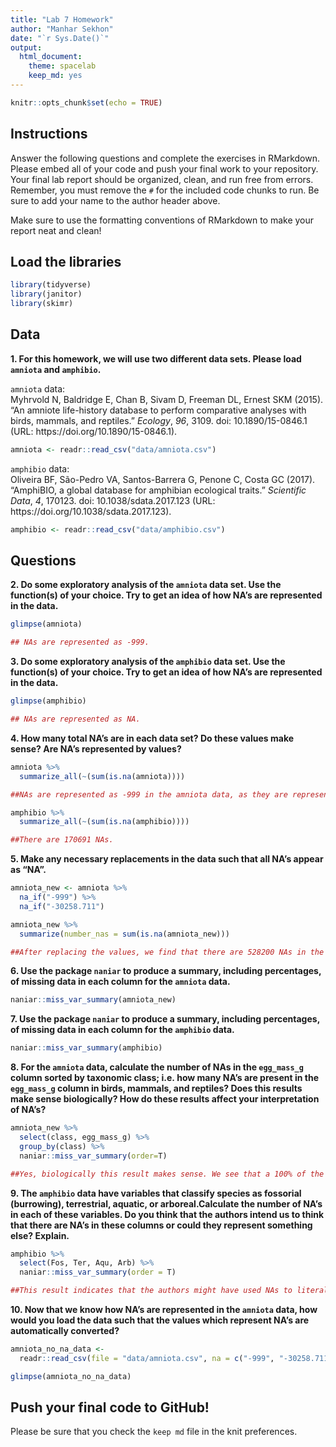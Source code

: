 ```yaml
---
title: "Lab 7 Homework"
author: "Manhar Sekhon"
date: "`r Sys.Date()`"
output:
  html_document: 
    theme: spacelab
    keep_md: yes
---
```


```r
knitr::opts_chunk$set(echo = TRUE)
```

## Instructions
Answer the following questions and complete the exercises in RMarkdown. Please embed all of your code and push your final work to your repository. Your final lab report should be organized, clean, and run free from errors. Remember, you must remove the `#` for the included code chunks to run. Be sure to add your name to the author header above.  

Make sure to use the formatting conventions of RMarkdown to make your report neat and clean!  

## Load the libraries
```r
library(tidyverse)
library(janitor)
library(skimr)
``` 

## Data
**1. For this homework, we will use two different data sets. Please load `amniota` and `amphibio`.**  

`amniota` data:  
Myhrvold N, Baldridge E, Chan B, Sivam D, Freeman DL, Ernest SKM (2015). “An amniote life-history
database to perform comparative analyses with birds, mammals, and reptiles.” _Ecology_, *96*, 3109.
doi: 10.1890/15-0846.1 (URL: https://doi.org/10.1890/15-0846.1).
```r
amniota <- readr::read_csv("data/amniota.csv")
```

`amphibio` data:  
Oliveira BF, São-Pedro VA, Santos-Barrera G, Penone C, Costa GC (2017). “AmphiBIO, a global database
for amphibian ecological traits.” _Scientific Data_, *4*, 170123. doi: 10.1038/sdata.2017.123 (URL:
https://doi.org/10.1038/sdata.2017.123).
```r
amphibio <- readr::read_csv("data/amphibio.csv")
```

## Questions  
**2. Do some exploratory analysis of the `amniota` data set. Use the function(s) of your choice. Try to get an idea of how NA's are represented in the data.**  

```r
glimpse(amniota)
```

```r
## NAs are represented as -999.
```


**3. Do some exploratory analysis of the `amphibio` data set. Use the function(s) of your choice. Try to get an idea of how NA's are represented in the data.**  

```r
glimpse(amphibio)
```

```r
## NAs are represented as NA.
```


**4. How many total NA's are in each data set? Do these values make sense? Are NA's represented by values?**   

```r
amniota %>% 
  summarize_all(~(sum(is.na(amniota))))
```

```r
##NAs are represented as -999 in the amniota data, as they are represented as a value, they don't show up in the above code.
```



```r
amphibio %>% 
  summarize_all(~(sum(is.na(amphibio))))
```

```r
##There are 170691 NAs.
```


**5. Make any necessary replacements in the data such that all NA's appear as "NA".**   
```r
amniota_new <- amniota %>% 
  na_if("-999") %>% 
  na_if("-30258.711")
```

```r
amniota_new %>% 
  summarize(number_nas = sum(is.na(amniota_new)))
```

```r
##After replacing the values, we find that there are 528200 NAs in the amniota data.
```


**6. Use the package `naniar` to produce a summary, including percentages, of missing data in each column for the `amniota` data.**  
```r
naniar::miss_var_summary(amniota_new)
```

**7. Use the package `naniar` to produce a summary, including percentages, of missing data in each column for the `amphibio` data.**
```r
naniar::miss_var_summary(amphibio)
```

**8. For the `amniota` data, calculate the number of NAs in the `egg_mass_g` column sorted by taxonomic class; i.e. how many NA's are present in the `egg_mass_g` column in birds, mammals, and reptiles? Does this results make sense biologically? How do these results affect your interpretation of NA's?**  

```r
amniota_new %>%
  select(class, egg_mass_g) %>% 
  group_by(class) %>%
  naniar::miss_var_summary(order=T)
```

```r
##Yes, biologically this result makes sense. We see that a 100% of the egg mass are missing for mammals as mammals don't lay eggs. The other results also seem to be accurate and NAs seem to be interpreted as "Not applicable".
```


**9. The `amphibio` data have variables that classify species as fossorial (burrowing), terrestrial, aquatic, or arboreal.Calculate the number of NA's in each of these variables. Do you think that the authors intend us to think that there are NA's in these columns or could they represent something else? Explain.**
```r
amphibio %>% 
  select(Fos, Ter, Aqu, Arb) %>% 
  naniar::miss_var_summary(order = T)
```

```r
##This result indicates that the authors might have used NAs to literally represent "Not fossorial" , "Not terrestrial", "Not aquatic", or "Not arboreal". This means that these NAs are not to be read as as missing or not applicable.
```


**10. Now that we know how NA's are represented in the `amniota` data, how would you load the data such that the values which represent NA's are automatically converted?**
```r
amniota_no_na_data <- 
  readr::read_csv(file = "data/amniota.csv", na = c("-999", "-30258.711"))
```

```r
glimpse(amniota_no_na_data)
```


## Push your final code to GitHub!
Please be sure that you check the `keep md` file in the knit preferences.  